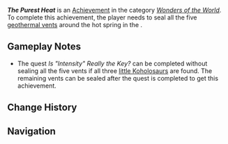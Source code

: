 {{Achievement Infobox
|title        = The Purest Heat
|id           = 81572
|order id     = 1567
|category     = Wonders of the World
|description  = Restore the hot spring's temperature to normal.
|requirements = Seal all the five geothermal vents around the hot spring during ''[[Is "Intensity" Really the Key?]]''.
|primogems    = 5
|tracking     = 
|topic        = The Frozen, Rekindling Land
|type         = Quest/Exploration
|hidden       = 1
}}
'''''The Purest Heat''''' is an [[Achievement]] in the category ''[[Wonders of the World]]''. To complete this achievement, the player needs to seal all the five [[geothermal vent]]s around the hot spring in the {{Quest|Is "Intensity" Really the Key?}}. 

==Gameplay Notes==
* The quest ''Is "Intensity" Really the Key?'' can be completed without sealing all the five vents if all three [[Koholasaur Whelp|little Koholosaurs]] are found. The remaining vents can be sealed after the quest is completed to get this achievement.

<!--
==Gallery==
{{Preview
|size=300px
|file=
|caption=
}}

==Video Guides==
{{EVT
|video1   = 
|caption1 = 
}}

==Trivia==
*
-->

==Change History==
{{Change History|5.5}}

==Navigation==
{{Achievement Navbox}}